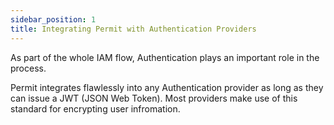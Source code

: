 ```yaml
---
sidebar_position: 1
title: Integrating Permit with Authentication Providers
---
```


As part of the whole IAM flow, Authentication plays an important role in the process.

Permit integrates flawlessly into any Authentication provider as long as they can issue a JWT (JSON Web Token).
Most providers make use of this standard for encrypting user infromation.
